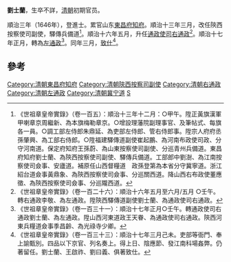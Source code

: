 '''劉士蘭'''，生卒不詳，[[清朝|清朝]]初期官员。

順治三年（1646年），登進士。累官山东[[東昌府|東昌府]][[知府|知府]]。順治十三年三月，改任陝西按察使司副使，驛傳兵備道<ref>《世祖章皇帝實錄》（卷一百五）：順治十三年十二月：○甲午。陞正黃旗漢軍甲喇章京周繼新、為本旗梅勒章京。○增設理藩院副理事官、及筆帖式、每旗各一員。○調工部左侍郎朱鼎延、為吏部左侍郎、管右侍郎事。陞宗人府府丞孫肇興、為工部右侍郎。○陞福建驛傳道副使崔起鵬、為河南布政使司政、分守河南道。保定府知府王孫蔚、為山東按察使司副使、分巡青州兵備道。東昌府知府劉士蘭、為陝西按察使司副使、驛傳兵備道。工部郎中劉澍、為江南按察使司僉事、安廬道。補原任山西督糧道　政孫登第為本省分守冀寧道。浙江紹台道僉事黃鼎象、為陝西按察使司僉事、分巡關西道。降山西右布政使董應徵、為陝西按察使司僉事、分巡隴西道。</ref>。順治十六年五月，升任[[通政使司|通政使司]][[右通政|右通政]]<ref>《世祖章皇帝實錄》（卷一百二十六）：順治十六年五月至六月/五月 ○壬午。轉右通政李敬、為左通政。陞陝西驛傳道副使劉士蘭、為通政使司右通政。</ref>。順治十七年正月，轉為[[左通政|左通政]]<ref>《世祖章皇帝實錄》（卷一百三十一）：順治十七年正月○壬午。轉通政使司右通政劉士蘭、為左通政。陞山西河東道政王天眷、為通政使司右通政。陝西河東兵糧道僉事季昌齡、為光祿寺少卿。</ref>。同年三月，[[致仕|致仕]]<ref>《世祖章皇帝實錄》（卷一百三十三）：順治十七年三月己未。吏部等衙門、奉 上諭甄別。四品以下京官、列名奏上。得上日、陰應節、發江南科場姦弊。仍著留任。劉士蘭、王啟祚、劉曰義、俱著致仕。</ref>。

==參考==
{{reflist}}

{{順治三年丙戌科殿試金榜}}
{{清朝官员小作品}}
{{DEFAULTSORT:Liu刘}}
[[Category:清朝東昌府知府|Category:清朝東昌府知府]]
[[Category:清朝陝西按察司副使|Category:清朝陝西按察司副使]]
[[Category:清朝右通政|Category:清朝右通政]]
[[Category:清朝左通政|Category:清朝左通政]]
[[Category:清朝冀宁道|Category:清朝冀宁道]]
[[Category:刘姓|S]]